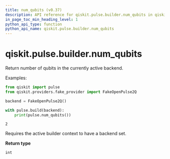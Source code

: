 ```yaml
---
title: num_qubits (v0.37)
description: API reference for qiskit.pulse.builder.num_qubits in qiskit v0.37
in_page_toc_min_heading_level: 1
python_api_type: function
python_api_name: qiskit.pulse.builder.num_qubits
---
```


<span id="qiskit-pulse-builder-num-qubits" />

# qiskit.pulse.builder.num\_qubits

<Function id="qiskit.pulse.builder.num_qubits" isDedicatedPage={true} github="https://github.com/qiskit/qiskit/tree/stable/0.21/qiskit/pulse/builder.py" signature="num_qubits()">
  Return number of qubits in the currently active backend.

  Examples:

  ```python
  from qiskit import pulse
  from qiskit.providers.fake_provider import FakeOpenPulse2Q

  backend = FakeOpenPulse2Q()

  with pulse.build(backend):
      print(pulse.num_qubits())
  ```

  ```
  2
  ```

  <Admonition title="Note" type="note">
    Requires the active builder context to have a backend set.
  </Admonition>

  **Return type**

  `int`
</Function>

